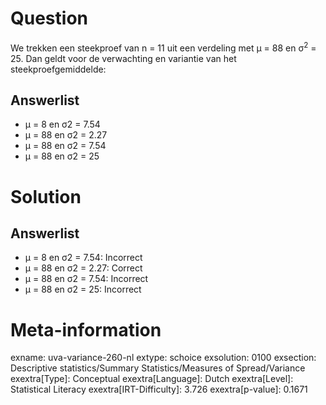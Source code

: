 Question
========

We trekken een steekproef van n = 11 uit een verdeling met μ = 88 en
σ^2^ = 25. Dan geldt voor de verwachting en variantie van het
steekproefgemiddelde:

Answerlist
----------

* μ = 8 en σ2 = 7.54
* μ = 88 en σ2 = 2.27
* μ = 88 en σ2 = 7.54
* μ = 88 en σ2 = 25

Solution
========

Answerlist
----------

* μ = 8 en σ2 = 7.54: Incorrect
* μ = 88 en σ2 = 2.27: Correct
* μ = 88 en σ2 = 7.54: Incorrect
* μ = 88 en σ2 = 25: Incorrect

Meta-information
================
exname: uva-variance-260-nl
extype: schoice
exsolution: 0100
exsection: Descriptive statistics/Summary Statistics/Measures of Spread/Variance
exextra[Type]: Conceptual
exextra[Language]: Dutch
exextra[Level]: Statistical Literacy
exextra[IRT-Difficulty]: 3.726
exextra[p-value]: 0.1671
